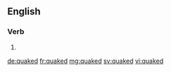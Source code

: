 ==English==

===Verb===
{{head|en}}

# {{en-past of|quake}}

[[de:quaked]]
[[fr:quaked]]
[[mg:quaked]]
[[sv:quaked]]
[[vi:quaked]]